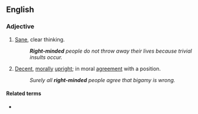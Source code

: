 {{also|rightminded}}

==English==

===Adjective===
{{en-adj|head=[[right]][[-]][[minded]]}}

# [[sane|Sane]], clear thinking.
#: '''''Right-minded''' people do not throw away their lives because trivial insults occur.''
# [[decent|Decent]], [[moral]]ly [[upright]]; in moral [[agreement]] with a position.
#: ''Surely all '''right-minded''' people agree that bigamy is wrong.''

====Related terms====
* {{l|en|in one's right mind}}